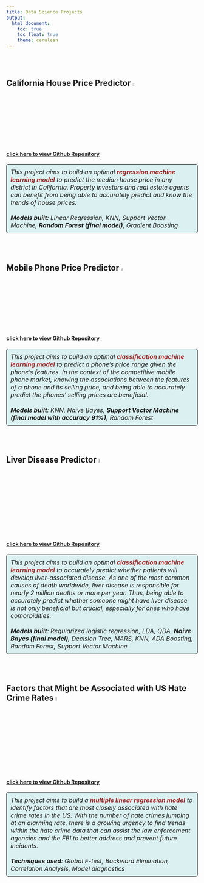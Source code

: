 ```yaml
---
title: Data Science Projects
output: 
  html_document:
    toc: true
    toc_float: true
    theme: cerulean
---
```

<br/>
<br/>

## California House Price Predictor <img src = "images/picture2.png" style = "width: 4%">
#### [**click here to view Github Repository**](https://github.com/chonieny/CA_Houseprice_Regression_project) 
<style>
p.comment {
background-color: #DBF1F1;
padding: 10px;
border: 1px solid black;
border-radius: 5px;
font-style: italic;
}

</style>

<p class = "comment">
<font size = "3"> This project aims to build an optimal <span style = "color: brown"> **regression machine learning model** </span> to predict the median house price in any district in California. Property investors and real estate agents can benefit from being able to accurately predict and know the trends of house prices.<br/>
<br/>
**Models built**: Linear Regression, KNN, Support Vector Machine, **Random Forest (final model)**, Gradient Boosting 
</font>
</p>

<br/>
<br/>

## Mobile Phone Price Predictor <img src = "images/picture2.png" style = "width: 4%">
#### [**click here to view Github Repository**](https://github.com/chonieny/Phone_Price_Classification_project)
<p class = "comment">
<font size = "3"> This project aims to build an optimal <span style = "color:brown"> **classification machine learning model** </span> to predict a phone’s price range given the phone’s features. In the context of the competitive mobile phone market, knowing the associations between the features of a phone and its selling price, and being able to accurately predict the phones’ selling prices are beneficial.<br/>
<br/>
**Models built**: KNN, Naive Bayes, **Support Vector Machine (final model with accuracy 91%)**, Random Forest 
</font>
</p>

<br/>
<br/>

## Liver Disease Predictor <img src = "images/picture3.png" style = "width: 5%">
#### [**click here to view Github Repository**](https://github.com/chonieny/Liver_Disease_Classification_project)
<p class = "comment">
<font size = "3"> This project aims to build an optimal <span style = "color: brown"> **classification machine learning model** </span> to accurately predict whether patients will develop liver-associated disease. As one of the most common causes of death worldwide, liver disease is responsible for nearly 2 million deaths or more per year. Thus, being able to accurately predict whether someone might have liver disease is not only beneficial but crucial, especially for ones who have comorbidities.<br/>
<br/>
**Models built**: Regularized logistic regression, LDA, QDA, **Naive Bayes (final model)**, Decision Tree, MARS, KNN, ADA Boosting, Random Forest, Support Vector Machine
</font>
</p>
<br/>
<br/>

## Factors that Might be Associated with US Hate Crime Rates <img src = "images/picture3.png" style = "width: 5%">
#### [**click here to view Github Repository**](https://github.com/chonieny/Hate_Crime_Factors_project)
<p class = "comment">
<font size = "3"> This project aims to build a <span style = "color:brown"> **multiple linear regression model** </span> to identify factors that are most closely associated with hate crime rates in the US. With the number of hate crimes jumping at an alarming rate, there is a growing urgency to find trends within the hate crime data that can assist the law enforcement agencies and the FBI to better address and prevent future incidents.<br/>
<br/>
**Techniques used**: Global F-test, Backward Elimination, Correlation Analysis, Model diagnostics 
</font>
</p>



